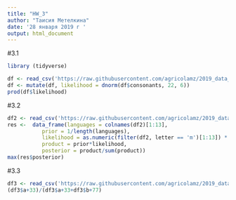 ```yaml
---
title: "HW_3"
author: "Таисия Метелкина"
date: '28 января 2019 г '
output: html_document
---
```


#3.1

```r

library (tidyverse)

df <- read_csv('https://raw.githubusercontent.com/agricolamz/2019_data_analysis_for_linguists/master/data/students/tsmetelkina/hw3_Bayesian_inference/hw3_phoible.csv')
df <- mutate(df, likelihood = dnorm(df$consonants, 22, 6))
prod(df$likelihood)
```

#3.2

```r

df2 <- read_csv('https://raw.githubusercontent.com/agricolamz/2019_data_analysis_for_linguists/master/data/letter_frequency.csv')
res <-  data_frame(languages = colnames(df2)[1:13],
           prior = 1/length(languages),
           likelihood = as.numeric(filter(df2, letter == 'm')[1:13]) * as.numeric(filter(df2, letter == 'o')[1:13]) * as.numeric(filter(df2, letter == 's')[1:13]) * as.numeric(filter(df2, letter == 't')[1:13]),
           product = prior*likelihood,
           posterior = product/sum(product))
max(res$posterior)
```

#3.3

```r

df3 <- read_csv('https://raw.githubusercontent.com/agricolamz/2019_data_analysis_for_linguists/master/data/students/tsmetelkina/hw3_Bayesian_inference/hw3_task_3.csv')
(df3$a+33)/(df3$a+33+df3$b+77)
```
